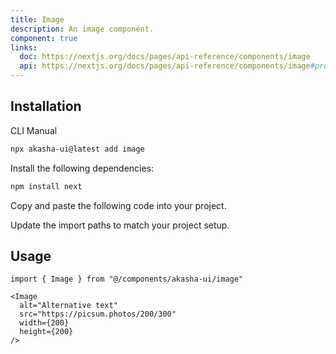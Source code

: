 ```yaml
---
title: Image
description: An image component.
component: true
links:
  doc: https://nextjs.org/docs/pages/api-reference/components/image
  api: https://nextjs.org/docs/pages/api-reference/components/image#props
---
```


<ComponentPreview
  name="image-demo"
  className="[&_.preview>[data-orientation=vertical]]:sm:max-w-[70%]"
  description="Image example"
/>

## Installation

<Tabs defaultValue="cli">

<TabsList>
  <TabsTrigger value="cli">CLI</TabsTrigger>
  <TabsTrigger value="manual">Manual</TabsTrigger>
</TabsList>

<TabsContent value="cli">

```bash
npx akasha-ui@latest add image
```

</TabsContent>

<TabsContent value="manual">

<Steps>

<Step>Install the following dependencies:</Step>

```bash
npm install next
```

<Step>Copy and paste the following code into your project.</Step>

<ComponentSource name="image" />

<Step>Update the import paths to match your project setup.</Step>



</Steps>

</TabsContent>

</Tabs>

## Usage

```tsx
import { Image } from "@/components/akasha-ui/image"
```

```tsx
<Image
  alt="Alternative text"
  src="https://picsum.photos/200/300"
  width={200}
  height={200}
/>
```

